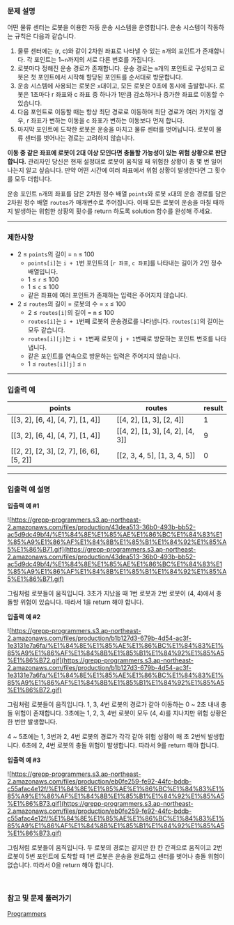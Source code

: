 ### **문제 설명**

어떤 물류 센터는 로봇을 이용한 자동 운송 시스템을 운영합니다. 운송 시스템이 작동하는 규칙은 다음과 같습니다.

1. 물류 센터에는 (r, c)와 같이 2차원 좌표로 나타낼 수 있는 `n`개의 포인트가 존재합니다. 각 포인트는 1~`n`까지의 서로 다른 번호를 가집니다.
2. 로봇마다 정해진 운송 경로가 존재합니다. 운송 경로는 `m`개의 포인트로 구성되고 로봇은 첫 포인트에서 시작해 할당된 포인트를 순서대로 방문합니다.
3. 운송 시스템에 사용되는 로봇은 `x`대이고, 모든 로봇은 0초에 동시에 출발합니다. 로봇은 1초마다 r 좌표와 c 좌표 중 하나가 1만큼 감소하거나 증가한 좌표로 이동할 수 있습니다.
4. 다음 포인트로 이동할 때는 항상 최단 경로로 이동하며 최단 경로가 여러 가지일 경우, r 좌표가 변하는 이동을 c 좌표가 변하는 이동보다 먼저 합니다.
5. 마지막 포인트에 도착한 로봇은 운송을 마치고 물류 센터를 벗어납니다. 로봇이 물류 센터를 벗어나는 경로는 고려하지 않습니다.

**이동 중 같은 좌표에 로봇이 2대 이상 모인다면 충돌할 가능성이 있는 위험 상황으로 판단합니다.** 관리자인 당신은 현재 설정대로 로봇이 움직일 때 위험한 상황이 총 몇 번 일어나는지 알고 싶습니다. 만약 어떤 시간에 여러 좌표에서 위험 상황이 발생한다면 그 횟수를 모두 더합니다.

운송 포인트 `n`개의 좌표를 담은 2차원 정수 배열 `points`와 로봇 `x`대의 운송 경로를 담은 2차원 정수 배열 `routes`가 매개변수로 주어집니다. 이때 모든 로봇이 운송을 마칠 때까지 발생하는 위험한 상황의 횟수를 return 하도록 solution 함수를 완성해 주세요.

---

### 제한사항

- 2 ≤ `points`의 길이 = `n` ≤ 100
    - `points[i]`는 `i + 1`번 포인트의 [`r 좌표`, `c 좌표`]를 나타내는 길이가 2인 정수 배열입니다.
    - 1 ≤ `r` ≤ 100
    - 1 ≤ `c` ≤ 100
    - 같은 좌표에 여러 포인트가 존재하는 입력은 주어지지 않습니다.
- 2 ≤ `routes`의 길이 = 로봇의 수 = `x` ≤ 100
    - 2 ≤ `routes[i]`의 길이 = `m` ≤ 100
    - `routes[i]`는 `i + 1`번째 로봇의 운송경로를 나타냅니다. `routes[i]`의 길이는 모두 같습니다.
    - `routes[i][j]`는 `i + 1`번째 로봇이 `j + 1`번째로 방문하는 포인트 번호를 나타냅니다.
    - 같은 포인트를 연속으로 방문하는 입력은 주어지지 않습니다.
    - 1 ≤ `routes[i][j]` ≤ `n`

---

### 입출력 예

| points | routes | result |
| --- | --- | --- |
| [[3, 2], [6, 4], [4, 7], [1, 4]] | [[4, 2], [1, 3], [2, 4]] | 1 |
| [[3, 2], [6, 4], [4, 7], [1, 4]] | [[4, 2], [1, 3], [4, 2], [4, 3]] | 9 |
| [[2, 2], [2, 3], [2, 7], [6, 6], [5, 2]] | [[2, 3, 4, 5], [1, 3, 4, 5]] | 0 |

---

### 입출력 예 설명

**입출력 예 #1**

![https://grepp-programmers.s3.ap-northeast-2.amazonaws.com/files/production/43dea513-36b0-493b-bb52-ac5d9dc49bf4/%E1%84%8E%E1%85%AE%E1%86%BC%E1%84%83%E1%85%A9%E1%86%AF%E1%84%8B%E1%85%B1%E1%84%92%E1%85%A5%E1%86%B71.gif](https://grepp-programmers.s3.ap-northeast-2.amazonaws.com/files/production/43dea513-36b0-493b-bb52-ac5d9dc49bf4/%E1%84%8E%E1%85%AE%E1%86%BC%E1%84%83%E1%85%A9%E1%86%AF%E1%84%8B%E1%85%B1%E1%84%92%E1%85%A5%E1%86%B71.gif)

그림처럼 로봇들이 움직입니다. 3초가 지났을 때 1번 로봇과 2번 로봇이 (4, 4)에서 충돌할 위험이 있습니다. 따라서 1을 return 해야 합니다.

**입출력 예 #2**

![https://grepp-programmers.s3.ap-northeast-2.amazonaws.com/files/production/b1b127d3-679b-4d54-ac3f-1e3131e7a6fa/%E1%84%8E%E1%85%AE%E1%86%BC%E1%84%83%E1%85%A9%E1%86%AF%E1%84%8B%E1%85%B1%E1%84%92%E1%85%A5%E1%86%B72.gif](https://grepp-programmers.s3.ap-northeast-2.amazonaws.com/files/production/b1b127d3-679b-4d54-ac3f-1e3131e7a6fa/%E1%84%8E%E1%85%AE%E1%86%BC%E1%84%83%E1%85%A9%E1%86%AF%E1%84%8B%E1%85%B1%E1%84%92%E1%85%A5%E1%86%B72.gif)

그림처럼 로봇들이 움직입니다. 1, 3, 4번 로봇의 경로가 같아 이동하는 0 ~ 2초 내내 충돌 위험이 존재합니다. 3초에는 1, 2, 3, 4번 로봇이 모두 (4, 4)를 지나지만 위험 상황은 한 번만 발생합니다.

4 ~ 5초에는 1, 3번과 2, 4번 로봇의 경로가 각각 같아 위험 상황이 매 초 2번씩 발생합니다. 6초에 2, 4번 로봇의 충돌 위험이 발생합니다. 따라서 9를 return 해야 합니다.

**입출력 예 #3**

![https://grepp-programmers.s3.ap-northeast-2.amazonaws.com/files/production/eb0fe259-fe92-44fc-bddb-c55afac4e12f/%E1%84%8E%E1%85%AE%E1%86%BC%E1%84%83%E1%85%A9%E1%86%AF%E1%84%8B%E1%85%B1%E1%84%92%E1%85%A5%E1%86%B73.gif](https://grepp-programmers.s3.ap-northeast-2.amazonaws.com/files/production/eb0fe259-fe92-44fc-bddb-c55afac4e12f/%E1%84%8E%E1%85%AE%E1%86%BC%E1%84%83%E1%85%A9%E1%86%AF%E1%84%8B%E1%85%B1%E1%84%92%E1%85%A5%E1%86%B73.gif)

그림처럼 로봇들이 움직입니다. 두 로봇의 경로는 같지만 한 칸 간격으로 움직이고 2번 로봇이 5번 포인트에 도착할 때 1번 로봇은 운송을 완료하고 센터를 벗어나 충돌 위험이 없습니다. 따라서 0을 return 해야 합니다.

<br />

### **참고 및 문제 풀러가기**
[Programmers](https://school.programmers.co.kr/learn/courses/30/lessons/340212)
